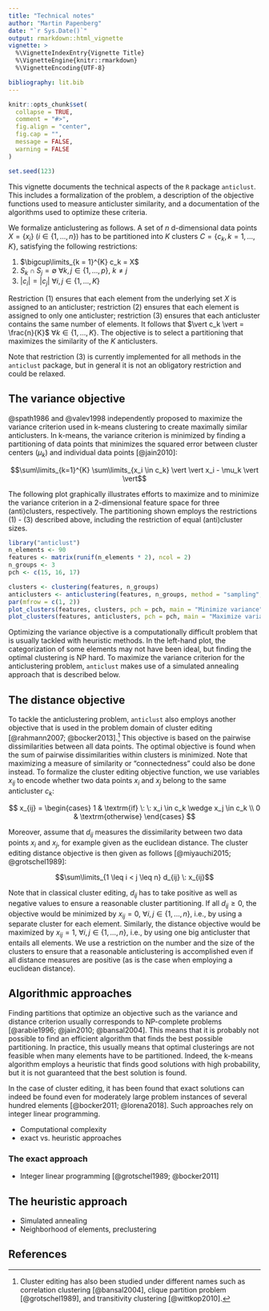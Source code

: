 ```yaml
---
title: "Technical notes"
author: "Martin Papenberg"
date: "`r Sys.Date()`"
output: rmarkdown::html_vignette
vignette: >
  %\VignetteIndexEntry{Vignette Title}
  %\VignetteEngine{knitr::rmarkdown}
  %\VignetteEncoding{UTF-8}

bibliography: lit.bib
---
```


```r
knitr::opts_chunk$set(
  collapse = TRUE,
  comment = "#>",
  fig.align = "center",
  fig.cap = "",
  message = FALSE,
  warning = FALSE
)

set.seed(123)
```

This vignette documents the technical aspects of the `R` package
`anticlust`. This includes a formalization of the problem, a description
of the objective functions used to measure anticluster similarity, and a
documentation of the algorithms used to optimize these criteria.

We formalize anticlustering as follows. A set of $n$ d-dimensional data
points $X = \{x_i\}$ ($i \in \{1, ..., n\}$) has to be partitioned into
$K$ clusters $C = \{c_k, k = 1, ..., K\}$, satisfying the following
restrictions:

(1) $\bigcup\limits_{k = 1}^{K} c_k = X$
(2) $S_k \cap S_j = \emptyset$ $\forall k, j \in \{1, ..., p\}$, $k \ne j$
(3) $\vert c_i \vert = \vert c_j \vert$ $\forall i, j \in \{1, ..., K\}$

Restriction (1) ensures that each element from the underlying set $X$ is
assigned to an anticluster; restriction (2) ensures that each element is
assigned to only one anticluster; restriction (3) ensures that each
anticluster contains the same number of elements. It follows that $\vert
c_k \vert = \frac{n}{K}$ $\forall k \in \{1, ..., K\}$. The objective is
to select a partitioning that maximizes the similarity of the $K$
anticlusters.

Note that restriction (3) is currently implemented for all methods in
the `anticlust` package, but in general it is not an obligatory
restriction and could be relaxed.

## The variance objective

@spath1986 and @valev1998 independently proposed to maximize the
variance criterion used in k-means clustering to create maximally
similar anticlusters. In k-means, the variance criterion is minimized by
finding a partitioning of data points that minimizes the squared error
between cluster centers ($\mu_k$) and individual data points
[@jain2010]:

$$\sum\limits_{k=1}^{K} \sum\limits_{x_i \in c_k} \vert \vert x_i -
\mu_k \vert \vert$$

The following plot graphically illustrates efforts to maximize and to
minimize the variance criterion in a 2-dimensional feature space for
three (anti)clusters, respectively. The partitioning shown employs the
restrictions (1) - (3) described above, including the restriction of
equal (anti)cluster sizes.

```r
library("anticlust")
n_elements <- 90
features <- matrix(runif(n_elements * 2), ncol = 2)
n_groups <- 3
pch <- c(15, 16, 17)

clusters <- clustering(features, n_groups)
anticlusters <- anticlustering(features, n_groups, method = "sampling", objective = "variance")
par(mfrow = c(1, 2))
plot_clusters(features, clusters, pch = pch, main = "Minimize variance")
plot_clusters(features, anticlusters, pch = pch, main = "Maximize variance")
```

Optimizing the variance objective is a computationally difficult problem
that is usually tackled with heuristic methods. In the left-hand plot,
the categorization of some elements may not have been ideal, but
finding the optimal clustering is NP hard. To maximize the variance
criterion for the anticlustering problem, `anticlust` makes use of a
simulated annealing approach that is described below.

## The distance objective

To tackle the anticlustering problem, `anticlust` also employs another
objective that is used in the problem domain of cluster editing
[@rahmann2007; @bocker2013].[^1] This objective is based on the pairwise
dissimilarities between all data points. The optimal objective is found
when the sum of pairwise dissimilarities within clusters is minimized.
Note that maximizing a measure of similarity or "connectedness" could
also be done instead. To formalize the cluster editing objective
function, we use variables $x_{ij}$ to encode whether two data points
$x_i$ and $x_j$ belong to the same anticluster $c_k$:

[^1]: Cluster editing has also been studied under different names such
as correlation clustering [@bansal2004], clique partition problem
[@grotschel1989], and transitivity clustering [@wittkop2010].

$$
   x_{ij} =
   \begin{cases}
     1 & \textrm{if} \:  \: x_i \in c_k \wedge x_j \in c_k \\
     0 & \textrm{otherwise}
   \end{cases}
$$

Moreover, assume that $d_{ij}$ measures the dissimilarity between two
data points $x_i$ and $x_j$, for example given as the euclidean
distance. The cluster editing distance objective is then given as
follows [@miyauchi2015; @grotschel1989]:

$$\sum\limits_{1 \leq i < j \leq n} d_{ij} \: x_{ij}$$

Note that in classical cluster editing, $d_{ij}$ has to take positive as
well as negative values to ensure a reasonable cluster partitioning. If
all $d_{ij} \ge 0$, the objective would be minimized by $x_{ij} = 0$,
$\forall i, j \in \{1, ..., n\}$, i.e., by using a separate cluster for
each element. Similarly, the distance objective  would be maximized by
$x_{ij} = 1$, $\forall i, j \in \{1, ..., n\}$, i.e., by using one big
anticluster that entails all elements. We use a restriction on the
number and the size of the clusters to ensure that a reasonable
anticlustering is accomplished even if all distance measures are
positive (as is the case when employing a euclidean distance).

## Algorithmic approaches

Finding partitions that optimize an objective such as the variance and
distance criterion usually corresponds to NP-complete problems
[@arabie1996; @jain2010; @bansal2004]. This means that it is probably
not possible to find an efficient algorithm that finds the best possible
partitioning. In practice, this usually means that optimal clusterings
are not feasible when many elements have to be partitioned. Indeed, the
k-means algorithm employs a heuristic that finds good solutions with
high probability, but it is not guaranteed that the best solution is
found.

In the case of cluster editing, it has been found that exact solutions
can indeed be found even for moderately large problem instances of
several hundred elements [@bocker2011; @lorena2018]. Such approaches
rely on integer linear programming.

- Computational complexity
- exact vs. heuristic approaches

### The exact approach

- Integer linear programming [@grotschel1989; @bocker2011]

## The heuristic approach

- Simulated annealing
- Neighborhood of elements, preclustering

## References
